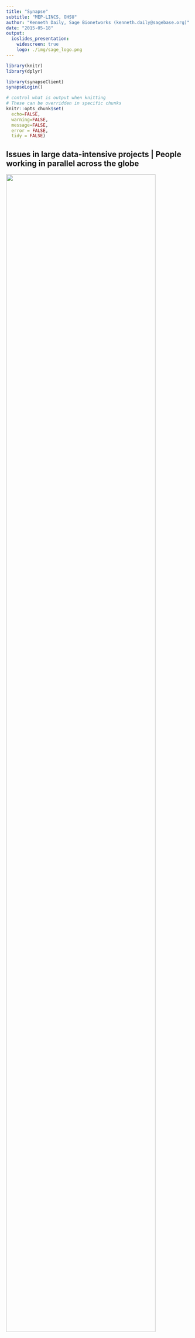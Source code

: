 ```yaml
---
title: "Synapse"
subtitle: "MEP-LINCS, OHSU"
author: "Kenneth Daily, Sage Bionetworks (kenneth.daily@sagebase.org)"
date: "2015-05-18"
output: 
  ioslides_presentation:
    widescreen: true
    logo: ./img/sage_logo.png
---
```


```r
library(knitr)
library(dplyr)

library(synapseClient)
synapseLogin()

# control what is output when knitting
# These can be overridden in specific chunks
knitr::opts_chunk$set(
  echo=FALSE,
  warning=FALSE,
  message=FALSE,
  error = FALSE,
  tidy = FALSE)
```

## Issues in large data-intensive projects | People working in parallel across the globe { .smaller }

<div class="centered">
<img src='./img/Diagram1.png' width='90%'>
</div>

<div class="notes">
Requires distributed storage: some things are local and others remote
</div>

---

<img src='./img/synapse.png' width='50%'>

<br/>

* A workspace that allows you to **aggregate**, **describe**, and **share** research
* A tool to improve **reproducibility** of data intensive science, recording progress as you work
* A set of living research projects enabling contribution to large-scale collaborative solutions

<div class="notes">
Enabling researchers to contribute to large-scale collaborative science across institutions
</div>

---

<div class="centered">
<img src='./img/runanywhere.png' width='95%'>
</div>

## Multiple ways to access | Synapse API

<div class="centered">
<img src='./img/synapseinteraction.png' width='60%'>
</div>

## Distributed, versioned file storage { .smaller }

<div class="centered">
<img src='./img/filessynapse.png' width='85%'>
</div>

<br/>

[http://dx.doi.org/10.7303/syn1773109](http://dx.doi.org/10.7303/syn1773109)

<div class="notes">
* Agnostic to storage solution (cloud, local server, remote server)
* **New!** - your own Amazon S3 buckets
</div>

## Getting data to Synapse { .smaller }

Use the web interface:

<div class="centered">
<img src='./img/uploadfile.png' width='60%'>
</div>

<br/>

or a simple command:

```
synapse store 
  --parentId syn3348585 \ # The Analysis folder in MEP-LINCS
  --annotations "{'analysisType': 'stats'}" \ # Some user-defined annotations
  myNewAnalysis.Rmd # The file to upload
```

## Getting data from Synapse

Use the web interface:

<div class="centered">
<img src='./img/filelocsynapse.png' width='80%'>
</div>

<br/>

or a simple command:

```
synapse get --id syn3247001
```


## Where the file is stored | Amazon S3, ExaCloud, Github, FTP, your laptop

<div class="centered">
<img src='./img/filelocsynapse.png' width='90%'>
<img src='./img/externalstorage.png' width='90%'>
</div>

<div class="notes">
Can work anyplace, store data just about anywhere!
Obv we aren't opening up access to your personal laptop, but for personal things it can work fine
</div>

## Annotations & querying { .smaller }

<div class="centered">
<img src='./img/annotations.png' width='95%'>
</div>

<br/>

* **Pro**: Completely user-driven
* **Con**: Completely user-driven
* Easily curate and search for specific files

[syn3156503](https://www.synapse.org/#!Synapse:syn3156503/)

## Annotations & querying { .smaller }

```r
q <- "select * from file where projectId=='syn2346643' and dataSubType=='cna'"
res <- synapseQuery(q)
```

```r
colnames(res) <- gsub(".*\\.", "", colnames(res))
res <- res[, c("name", "id", "dataType", "platform", "disease")]
kable(res)
```

<br/>

[JWGray Breast Cancer Cell Line Panel (syn2346643)](https://www.synapse.org/#!Synapse:syn2346643/)

## Structured data tables

<div class="centered">
<img src='./img/tableschema.png' width='90%'>
</div>

<br/>

[syn3156503](https://www.synapse.org/#!Synapse:syn3156503/)

<div class="notes">
We may want to have data that is queryable, but also enforce what data is entered - certain strings, a column of integers, etc
A relatively new feature in Synapse
</div>

## Structured data tables { .smaller }

```
SELECT UID,biologicalSampleName,Diffname_short,pass_qc,Cell_Type,Cell_Line_Type,Tissue_of_Origin 
FROM syn3156503 WHERE public=true
```

<div class="centered">
<img src='./img/tablequeryshort.png' width='90%'>
</div>

<br/>

[See the query](https://www.synapse.org/#!Synapse:syn3156503/tables/query/eyJsaW1pdCI6MjUsICJzcWwiOiJTRUxFQ1QgVUlELGJpb2xvZ2ljYWxTYW1wbGVOYW1lLERpZmZuYW1lX3Nob3J0LHBhc3NfcWMsQ2VsbF9UeXBlLENlbGxfTGluZV9UeXBlLFRpc3N1ZV9vZl9PcmlnaW4gRlJPTSBzeW4zMTU2NTAzIFdIRVJFIHB1YmxpYz10cnVlIiwgImlzQ29uc2lzdGVudCI6dHJ1ZSwgIm9mZnNldCI6MH0=)

## Structured data tables

* Rows are versioned
* Create/Update/Delete
* Editable in the browser or programmatically
* Use cases:
    - Tabular data files
    - Storing controlled vocabulary metadata
    - Curated file listings

<div class="notes">
Under the hood, we are always displaying the most recent version of each row
But it's possible to get any previous versions if necessary
</div>

## Documentation and description

<div class="centered">
<img src='./img/wikiex.png' width='80%'>
</div>

<div class="notes">
Since the Synapse web site is probably most often used, we have flexible options for describing the data in a Project
</div>

## Documentation and description

<div class="centered">
<img src='./img/wiki2.png' width='80%'>
</div>

## Wikis from RMarkdown and IPython | [Sage-Bionetworks/knit2synapse](https://github.com/Sage-Bionetworks/knit2synapse) { .smaller }

<div class="centered">
<img src='./img/advancedwiki.png' width='80%'>
</div>

[syn2233188](https://www.synapse.org/#!Synapse:syn2233188/)

## Where a file comes from (provenance)

<div class="centered">
<img src='./img/provenance.png' width='60%'>
</div>

## Security and Access Restrictions

* Users and groups
* Fine-grained access controls at multiple levels
    - File
    - Folder
    - Project

## Synapse | Security and Access Restrictions

<div class="centered">
<img src='./img/cmccontrolleduse.png' width='80%'>
</div>

<div class="notes">
Sensitive data requires more control
</div>

## Automation | Uploading, Updating, etc.

- New files in ExaCloud $\rightarrow$ Synapse
- Annotation of files
- Provenance
- Available file listings
- Analysis code

<div class="notes">
Since Synapse is an API, this is easy - generally we provide customized solutions at different levels of automation
The important thing is to agree on a standard
</div>

## Building external tools

<div class="centered">
<img src='./img/pcbcdatadashboard.png' width='90%'>
</div>

## Example projects | To draw inspiration

- [AMP AD Knowledge Portal](https://www.synapse.org/#!Synapse:syn2580853)
- [Progenitor Cell Biology Consortium](https://www.synapse.org/#!Synapse:syn1773109)
- [JWGray Breast Cancer Cell Line Panel](https://www.synapse.org/#!Synapse:syn2346643)
- [NCI Up For A Challenge](https://www.synapse.org/#!Synapse:syn3157598)

## Extensive documentation and examples

- [Synapse Tutorial](https://www.synapse.org/#!Help:GettingStarted)
- [Support Forums](http://support.sagebase.org/sagebase)
- [Interactive Guide (Mad Scientist Stu)](https://www.synapse.org/#!Help:Collaboratorium)
- [R](http://r-docs.synapse.org/) [client](https://www.synapse.org/#!Help:RClient)
- [Python](http://python-docs.synapse.org/) [client](https://www.synapse.org/#!Help:PythonClient)
- [Command line](http://python-docs.synapse.org/CommandLineClient.html) [client](https://www.synapse.org/#!Help:CommandLineClient)
- [github:Sage-Bionetworks/synapseTutorials](https://github.com/Sage-Bionetworks/synapseTutorials)
- [kenneth.daily@sagebase.org](mailto:kenneth.daily@sagebase.org)

## Thank you! | Questions?

* [MEP-LINCS](http://www.lincsproject.org/centers/data-and-signature-generating-centers/oregon-u/) Group
* [Sage Bionetworks](http://sagebase.org/)
